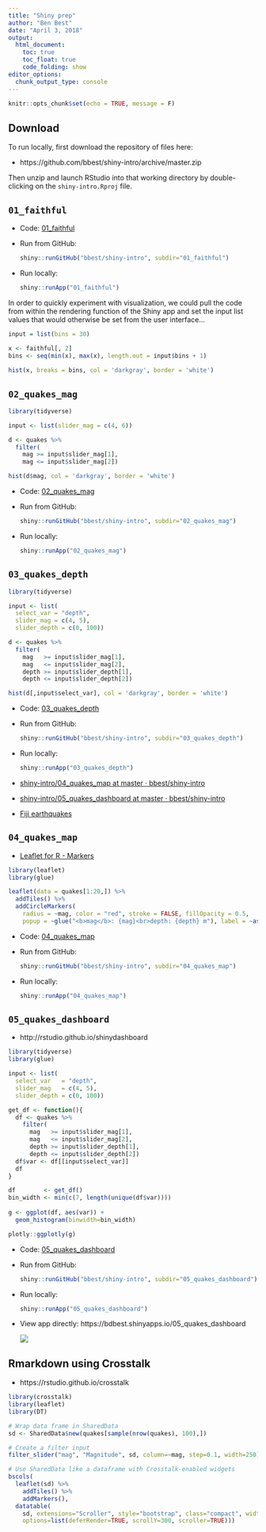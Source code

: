```yaml
---
title: "Shiny prep"
author: "Ben Best"
date: "April 3, 2018"
output:
  html_document:
    toc: true
    toc_float: true
    code_folding: show
editor_options: 
  chunk_output_type: console
---
```


```r
knitr::opts_chunk$set(echo = TRUE, message = F)
```

## Download

To run locally, first download the repository of files here:

- https://github.com/bbest/shiny-intro/archive/master.zip

Then unzip and launch RStudio into that working directory by double-clicking on the `shiny-intro.Rproj` file.

## `01_faithful`

- Code: [01_faithful](https://github.com/bbest/shiny-intro/tree/master/01_faithful)

- Run from GitHub:
  ```r
  shiny::runGitHub("bbest/shiny-intro", subdir="01_faithful")
  ```

- Run locally:
  ```r
  shiny::runApp("01_faithful")
  ```
  
In order to quickly experiment with visualization, we could pull the code from within the rendering function of the Shiny app and set the input list values that would otherwise be set from the user interface...

```r
input = list(bins = 30)

x <- faithful[, 2] 
bins <- seq(min(x), max(x), length.out = input$bins + 1)
    
hist(x, breaks = bins, col = 'darkgray', border = 'white')
```

## `02_quakes_mag`

```r
library(tidyverse)

input <- list(slider_mag = c(4, 6))

d <- quakes %>%
  filter(
    mag >= input$slider_mag[1],
    mag <= input$slider_mag[2])

hist(d$mag, col = 'darkgray', border = 'white')
```


- Code: [02_quakes_mag](https://github.com/bbest/shiny-intro/tree/master/02_quakes_mag)

- Run from GitHub:
  ```r
  shiny::runGitHub("bbest/shiny-intro", subdir="02_quakes_mag")
  ```

- Run locally:
  ```r
  shiny::runApp("02_quakes_mag")
  ```

## `03_quakes_depth`

```r
library(tidyverse)

input <- list(
  select_var = "depth", 
  slider_mag = c(4, 5), 
  slider_depth = c(0, 100))

d <- quakes %>%
  filter(
    mag   >= input$slider_mag[1],
    mag   <= input$slider_mag[2],
    depth >= input$slider_depth[1],
    depth <= input$slider_depth[2])

hist(d[,input$select_var], col = 'darkgray', border = 'white')
```

- Code: [03_quakes_depth](https://github.com/bbest/shiny-intro/tree/master/03_quakes_depth)

- Run from GitHub:
  ```r
  shiny::runGitHub("bbest/shiny-intro", subdir="03_quakes_depth")
  ```

- Run locally:
  ```r
  shiny::runApp("03_quakes_depth")
  ```

* [shiny-intro/04_quakes_map at master · bbest/shiny-intro](https://github.com/bbest/shiny-intro/tree/master/04_quakes_map)
* [shiny-intro/05_quakes_dashboard at master · bbest/shiny-intro](https://github.com/bbest/shiny-intro/tree/master/05_quakes_dashboard)
* [Fiji earthquakes](http://benbestphd.com/shiny-intro/crosstalk.html)

## `04_quakes_map`

- [Leaflet for R - Markers](http://rstudio.github.io/leaflet/markers.html#icon-markers)

```r
library(leaflet)
library(glue)

leaflet(data = quakes[1:20,]) %>% 
  addTiles() %>%
  addCircleMarkers(
    radius = ~mag, color = "red", stroke = FALSE, fillOpacity = 0.5,
    popup = ~glue("<b>mag</b>: {mag}<br>depth: {depth} m"), label = ~as.character(mag))
```

- Code: [04_quakes_map](https://github.com/bbest/shiny-intro/tree/master/04_quakes_map)

- Run from GitHub:
  ```r
  shiny::runGitHub("bbest/shiny-intro", subdir="04_quakes_map")
  ```

- Run locally:
  ```r
  shiny::runApp("04_quakes_map")
  ```
  
## `05_quakes_dashboard`

- http://rstudio.github.io/shinydashboard

```r
library(tidyverse)
library(glue)

input <- list(
  select_var   = "depth", 
  slider_mag   = c(4, 5), 
  slider_depth = c(0, 100))

get_df <- function(){
  df <- quakes %>%
    filter(
      mag   >= input$slider_mag[1],
      mag   <= input$slider_mag[2],
      depth >= input$slider_depth[1],
      depth <= input$slider_depth[2])
  df$var <- df[[input$select_var]]
  df
}

df        <- get_df()
bin_width <- min(c(7, length(unique(df$var))))
    
g <- ggplot(df, aes(var)) + 
  geom_histogram(binwidth=bin_width)

plotly::ggplotly(g)
```


- Code: [05_quakes_dashboard](https://github.com/bbest/shiny-intro/tree/master/05_quakes_dashboard)

- Run from GitHub:
  ```r
  shiny::runGitHub("bbest/shiny-intro", subdir="05_quakes_dashboard")
  ```

- Run locally:
  ```r
  shiny::runApp("05_quakes_dashboard")
  ```
  
- View app directly: https://bdbest.shinyapps.io/05_quakes_dashboard

  [![](./screenshot-05_quakes_dashboard.png)](https://bdbest.shinyapps.io/05_quakes_dashboard)
  
## Rmarkdown using Crosstalk

- https://rstudio.github.io/crosstalk

```r
library(crosstalk)
library(leaflet)
library(DT)

# Wrap data frame in SharedData
sd <- SharedData$new(quakes[sample(nrow(quakes), 100),])

# Create a filter input
filter_slider("mag", "Magnitude", sd, column=~mag, step=0.1, width=250)

# Use SharedData like a dataframe with Crosstalk-enabled widgets
bscols(
  leaflet(sd) %>% 
    addTiles() %>% 
    addMarkers(),
  datatable(
    sd, extensions="Scroller", style="bootstrap", class="compact", width="100%",
    options=list(deferRender=TRUE, scrollY=300, scroller=TRUE)))
```

